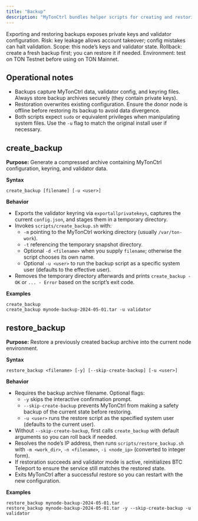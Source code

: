 ```yaml
---
title: "Backup"
description: "MyTonCtrl bundles helper scripts for creating and restoring node backups."
---
```



<Aside type="caution">Exporting and restoring backups exposes private keys and validator configuration.
Risk: key leakage allows account takeover; config mistakes can halt validation.
Scope: this node’s keys and validator state.
Rollback: create a fresh backup first; you can restore it if needed.
Environment: test on TON Testnet before using on TON Mainnet.</Aside>

## Operational notes

- Backups capture MyTonCtrl data, validator config, and keyring files. Always store backup archives securely (they contain private keys).
- Restoration overwrites existing configuration. Ensure the donor node is offline before restoring its backup to avoid data divergence.
- Both scripts expect `sudo` or equivalent privileges when manipulating system files. Use the `-u` flag to match the original install user if necessary.

## create\_backup

**Purpose:** Generate a compressed archive containing MyTonCtrl configuration, keyring, and validator data.

**Syntax**

```mytonctrl
create_backup [filename] [-u <user>]
```

**Behavior**

- Exports the validator keyring via `exportallprivatekeys`, captures the current `config.json`, and stages them in a temporary directory.
- Invokes `scripts/create_backup.sh` with:
  - `-m` pointing to the MyTonCtrl working directory (usually `/var/ton-work`).
  - `-t` referencing the temporary snapshot directory.
  - Optional `-d <filename>` when you supply `filename`; otherwise the script chooses its own name.
  - Optional `-u <user>` to run the backup script as a specific system user (defaults to the effective user).
- Removes the temporary directory afterwards and prints `create_backup - OK` or `... - Error` based on the script’s exit code.

**Examples**

```mytonctrl
create_backup
create_backup mynode-backup-2024-05-01.tar -u validator
```

## restore\_backup

**Purpose:** Restore a previously created backup archive into the current node environment.

**Syntax**

```mytonctrl
restore_backup <filename> [-y] [--skip-create-backup] [-u <user>]
```

**Behavior**

- Requires the backup archive filename. Optional flags:
  - `-y` skips the interactive confirmation prompt.
  - `--skip-create-backup` prevents MyTonCtrl from making a safety backup of the current state before restoring.
  - `-u <user>` runs the restore script as the specified system user (defaults to the current user).
- Without `--skip-create-backup`, first calls `create_backup` with default arguments so you can roll back if needed.
- Resolves the node’s IP address, then runs `scripts/restore_backup.sh` with `-m <work_dir>`, `-n <filename>`, `-i <node_ip>` (converted to integer form).
- If restoration succeeds and validator mode is active, reinitializes BTC Teleport to ensure the service still matches the restored state.
- Exits MyTonCtrl after a successful restore so you can restart with the new configuration.

**Examples**

```mytonctrl
restore_backup mynode-backup-2024-05-01.tar
restore_backup mynode-backup-2024-05-01.tar -y --skip-create-backup -u validator
```
